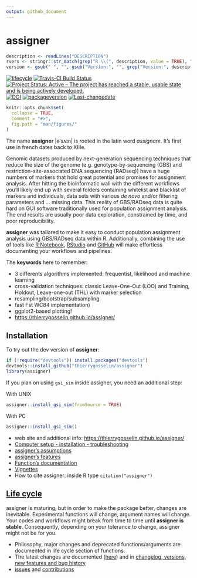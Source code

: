 ```yaml
---
output: github_document
---
```


# assigner <img src="docs/logo.png" align="right" alt="" />

```r
description <- readLines("DESCRIPTION")
rvers <- stringr::str_match(grep("R \\(", description, value = TRUE), "[0-9]{1,4}\\.[0-9]{1,4}\\.[0-9]{1,4}")[1,1]
version <- gsub(" ", "", gsub("Version:", "", grep("Version:", description, value = TRUE)))
```
<!-- badges: start -->
[![lifecycle](https://img.shields.io/badge/lifecycle-maturing-blue.svg)](https://tidyverse.org/lifecycle/#maturing)
[![Travis-CI Build Status](https://travis-ci.org/thierrygosselin/assigner.svg?branch=master)](https://travis-ci.org/thierrygosselin/assigner) 
[![Project Status: Active – The project has reached a stable, usable state and is being actively developed.](http://www.repostatus.org/badges/latest/active.svg)](http://www.repostatus.org/#active)
[![DOI](https://zenodo.org/badge/14548/thierrygosselin/assigner.svg)](https://zenodo.org/badge/latestdoi/14548/thierrygosselin/assigner)
[![packageversion](https://img.shields.io/badge/Package%20version-`r version`-orange.svg)](commits/master)
[![Last-changedate](https://img.shields.io/badge/last%20change-`r gsub('-', '--', Sys.Date())`-brightgreen.svg)](/commits/master)
<!-- badges: end -->

```r
knitr::opts_chunk$set(
  collapse = TRUE,
  comment = "#>",
  fig.path = "man/figures/"
)
```


The name **assigner** |əˈsʌɪn| is rooted in the latin word *assignare*. It's first use in french dates back to XIIIe.

Genomic datasets produced by next-generation sequencing techniques that reduce the size of the genome (e.g. genotype-by-sequencing (GBS) and
restriction-site-associated DNA sequencing (RADseq)) have a huge numbers of markers that hold great potential and promises for assignment analysis. After hitting the bioinformatic wall with the different workflows you'll likely end up with several folders containing whitelist and blacklist of markers and individuals, data sets with various *de novo* and/or filtering parameters and ... missing data. This reality of GBS/RADseq data is quite hard on GUI software traditionally used for population assignment analysis. The end results are usually poor data exploration, constrained by time, and poor reproducibility.

**assigner** was tailored to make it easy to conduct population assignment analysis using GBS/RADseq data within R. Additionally, combining the use of tools like [R Notebook](http://rmarkdown.rstudio.com/r_notebooks.html), [RStudio](https://www.rstudio.com) and [GitHub](https://github.com) will make effortless documenting your workflows and pipelines.

The **keywords** here to remember: 

* 3 differents algorithms implemented: frequentist, likelihood and machine learning
* cross-validation techniques: classic Leave-One-Out (LOO) and Training, Holdout, Leave-one-out (THL)
with marker selection
* resampling/bootstrap/subsampling
* fast Fst WC84 implementation)
* ggplot2-based plotting! 
* [https://thierrygosselin.github.io/assigner/](https://thierrygosselin.github.io/assigner/) 


## Installation
To try out the dev version of **assigner**:

```r
if (!require("devtools")) install.packages("devtools")
devtools::install_github("thierrygosselin/assigner")
library(assigner)
```

If you plan on using `gsi_sim` inside assigner, you need an additional step:

With UNIX
```r
assigner::install_gsi_sim(fromSource = TRUE)
```

With PC
```r
assigner::install_gsi_sim()
```

* web site and additional info: [https://thierrygosselin.github.io/assigner/](https://thierrygosselin.github.io/assigner/) 
* [Computer setup - installation - troubleshooting](http://thierrygosselin.github.io/assigner/articles/rad_genomics_computer_setup.html)
* [assigner's assumptions](http://thierrygosselin.github.io/assigner/reference/assignment_ngs.html#assumptions)
* [assigner's features](http://thierrygosselin.github.io/assigner/FEATURES.html)
* [Function's documentation](http://thierrygosselin.github.io/assigner/reference/index.html)
* [Vignettes](http://thierrygosselin.github.io/assigner/articles/index.html)
* How to cite assigner: inside R type `citation("assigner")`

## [Life cycle](https://thierrygosselin.github.io/assigner/articles/life_cycle.html)

assigner is maturing, but in order to make the package better, changes are 
inevitable. Experimental functions will change, argument names will change.
Your codes and workflows might break from time to time until **assigner is stable**. 
Consequently, depending on your tolerance to change, assigner might not be for you.

* Philosophy, major changes and deprecated functions/arguments are documented in
life cycle section of functions. 
* The latest changes are documented ([here](https://thierrygosselin.github.io/assigner/articles/life_cycle.html)) and
in [changelog, versions, new features and bug history](https://thierrygosselin.github.io/assigner/news/index.html)
* [issues](https://github.com/thierrygosselin/assigner/issues/new/choose) and [contributions](https://github.com/thierrygosselin/assigner/issues/new/choose)



